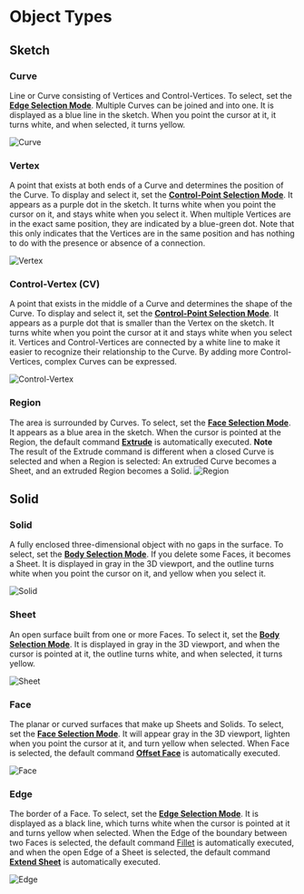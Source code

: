 
# Object Types

## Sketch

### Curve
Line or Curve consisting of Vertices and Control-Vertices.
To select, set the [**Edge Selection Mode**](./selection-mode).
Multiple Curves can be joined and into one.
It is displayed as a blue line in the sketch. When you point the cursor at it, it turns white, and when selected, it turns yellow.

![Curve](/img/object-name-curve.png)

### Vertex
A point that exists at both ends of a  Curve and determines the position of the  Curve.
To display and select it, set the [**Control-Point Selection Mode**](./selection-mode).
It appears as a purple dot in the sketch. It turns white when you point the cursor on it, and stays white when you select it.
When multiple Vertices are in the exact same position, they are indicated by a blue-green dot. 
Note that this only indicates that the Vertices are in the same position and has nothing to do with the presence or absence of a connection.

![Vertex](/img/object-name-vertex.png)

### Control-Vertex (CV)
A point that exists in the middle of a  Curve and determines the shape of the  Curve.
To display and select it, set the [**Control-Point Selection Mode**](./selection-mode).
It appears as a purple dot that is smaller than the Vertex on the sketch. It turns white when you point the cursor at it and stays white when you select it.
Vertices and Control-Vertices are connected by a white line to make it easier to recognize their relationship to the Curve. By adding more Control-Vertices, complex Curves can be expressed.

![Control-Vertex](/img/object-name-cv.png)

### Region
The area is surrounded by Curves. To select, set the [**Face Selection Mode**](./selection-mode). 
It appears as a blue area in the sketch. When the cursor is pointed at the Region, the default command [**Extrude**](../solid/extrude) is automatically executed.
<Callout emoji="❗">
**Note**<br />
The result of the Extrude command is different when a closed Curve is selected and when a Region is selected: An extruded Curve becomes a Sheet, and an extruded Region becomes a Solid.
</Callout>
![Region](/img/object-name-region.png)

## Solid

### Solid
A fully enclosed three-dimensional object with no gaps in the surface. To select, set the [**Body Selection Mode**](./selection-mode). If you delete some Faces, it becomes a Sheet. It is displayed in gray in the 3D viewport, and the outline turns white when you point the cursor on it, and yellow when you select it.

![Solid](/img/object-name-solid.png)

### Sheet
An open surface built from one or more Faces. To select it, set the [**Body Selection Mode**](./selection-mode). It is displayed in gray in the 3D viewport, and when the cursor is pointed at it, the outline turns white, and when selected, it turns yellow.

![Sheet](/img/object-name-sheet.png)

### Face
The planar or curved surfaces that make up Sheets and Solids. To select, set the [**Face Selection Mode**](./selection-mode). It will appear gray in the 3D viewport, lighten when you point the cursor at it, and turn yellow when selected. When Face is selected, the default command [**Offset Face**](../solid/offset-face) is automatically executed.

![Face](/img/object-name-face.png)

### Edge
The border of a Face.
To select, set the [**Edge Selection Mode**](./selection-mode). It is displayed as a black line, which turns white when the cursor is pointed at it and turns yellow when selected. When the Edge of the boundary between two Faces is selected, the default command [Fillet](../solid/fillet) is automatically executed, and when the open Edge of a Sheet is selected, the default command [**Extend Sheet**](../solid/extend#extend-sheet) is automatically executed.

![Edge](/img/object-name-edge.png)










